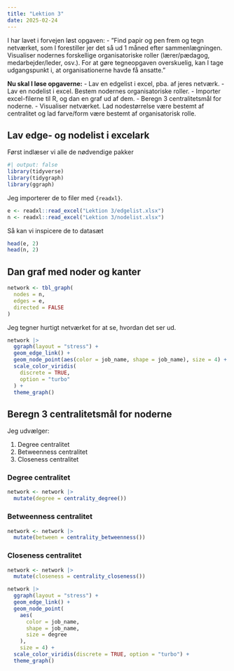 ```yaml
---
title: "Lektion 3"
date: 2025-02-24
---
```


I har lavet i forvejen løst opgaven:
- ”Find papir og pen frem og tegn netværket, som I forestiller jer det så ud 1 måned efter sammenlægningen. Visualiser nodernes forskellige organisatoriske roller (lærer/pædagog, medarbejder/leder, osv.). For at gøre tegneopgaven overskuelig, kan I tage udgangspunkt i, at organisationerne havde få ansatte.”

**Nu skal I løse opgaverne:**
- Lav en edgelist i excel, pba. af jeres netværk.
- Lav en nodelist i excel. Bestem nodernes organisatoriske roller.
- Importer excel-filerne til R, og dan en graf ud af dem.
- Beregn 3 centralitetsmål for noderne.
- Visualiser netværket. Lad nodestørrelse være bestemt af centralitet og lad farve/form være bestemt af organisatorisk rolle.

## Lav edge- og nodelist i excelark

Først indlæser vi alle de nødvendige pakker

```r
#| output: false
library(tidyverse)
library(tidygraph)
library(ggraph)
```

Jeg importerer de to filer med `{readxl}`.

```r
e <- readxl::read_excel("Lektion 3/edgelist.xlsx")
n <- readxl::read_excel("Lektion 3/nodelist.xlsx")
```

Så kan vi inspicere de to datasæt

```r
head(e, 2)
head(n, 2)
```


## Dan graf med noder og kanter

```r
network <- tbl_graph(
  nodes = n,
  edges = e,
  directed = FALSE
)
```

Jeg tegner hurtigt netværket for at se, hvordan det ser ud.

```r
network |>
  ggraph(layout = "stress") +
  geom_edge_link() +
  geom_node_point(aes(color = job_name, shape = job_name), size = 4) +
  scale_color_viridis(
    discrete = TRUE,
    option = "turbo"
  ) +
  theme_graph()
```


## Beregn 3 centralitetsmål for noderne

Jeg udvælger:

1. Degree centralitet
1. Betweenness centralitet
1. Closeness centralitet

### Degree centralitet

```r
network <- network |> 
  mutate(degree = centrality_degree())
```

### Betweenness centralitet

```r
network <- network |> 
  mutate(between = centrality_betweenness())
```

### Closeness centralitet

```r
network <- network |> 
  mutate(closeness = centrality_closeness())
```

```r
network |>
  ggraph(layout = "stress") +
  geom_edge_link() +
  geom_node_point(
    aes(
      color = job_name,
      shape = job_name,
      size = degree
    ),
    size = 4) +
  scale_color_viridis(discrete = TRUE, option = "turbo") +
  theme_graph()
```


